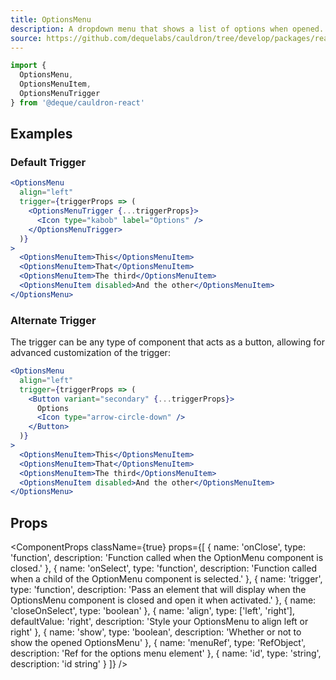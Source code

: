 ```yaml
---
title: OptionsMenu
description: A dropdown menu that shows a list of options when opened.
source: https://github.com/dequelabs/cauldron/tree/develop/packages/react/src/components/OptionsMenu/OptionsMenu.tsx
---
```



```jsx
import { 
  OptionsMenu, 
  OptionsMenuItem, 
  OptionsMenuTrigger
} from '@deque/cauldron-react'
```

## Examples

### Default Trigger

```jsx example
<OptionsMenu
  align="left"
  trigger={triggerProps => (
    <OptionsMenuTrigger {...triggerProps}>
      <Icon type="kabob" label="Options" />
    </OptionsMenuTrigger>
  )}
>
  <OptionsMenuItem>This</OptionsMenuItem>
  <OptionsMenuItem>That</OptionsMenuItem>
  <OptionsMenuItem>The third</OptionsMenuItem>
  <OptionsMenuItem disabled>And the other</OptionsMenuItem>
</OptionsMenu>
```

### Alternate Trigger

The trigger can be any type of component that acts as a button, allowing for advanced customization of the trigger:

```jsx example
<OptionsMenu
  align="left"
  trigger={triggerProps => (
    <Button variant="secondary" {...triggerProps}>
      Options
      <Icon type="arrow-circle-down" />
    </Button>
  )}
>
  <OptionsMenuItem>This</OptionsMenuItem>
  <OptionsMenuItem>That</OptionsMenuItem>
  <OptionsMenuItem>The third</OptionsMenuItem>
  <OptionsMenuItem disabled>And the other</OptionsMenuItem>
</OptionsMenu>
```

## Props
<ComponentProps className={true} props={[
  {
    name: 'onClose',
    type: 'function',
    description: 'Function called when the OptionMenu component is closed.'
  },
  {
    name: 'onSelect',
    type: 'function',
    description: 'Function called when a child of the OptionMenu component is selected.'
  },
  {
    name: 'trigger',
    type: 'function',
    description: 'Pass an element that will display when the OptionsMenu component is closed and open it when activated.'
  },
  {
    name: 'closeOnSelect',
    type: 'boolean'
  },
  {
    name: 'align',
    type: ['left', 'right'],
    defaultValue: 'right',
    description: 'Style your OptionsMenu to align left or right'
  },
  {
    name: 'show',
    type: 'boolean',
    description: 'Whether or not to show the opened OptionsMenu'
  },
  {
    name: 'menuRef',
    type: 'RefObject',
    description: 'Ref for the options menu element'
  },
  {
    name: 'id',
    type: 'string',
    description: 'id string'
  }
]} />